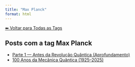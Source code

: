 ```yaml
---
title: "Max Planck"
format: html
---
```


[⬅ Voltar para Todas as Tags](../tags.qmd)

## Posts com a tag **Max Planck**

- [Parte 1 — Antes da Revolução Quântica (Aprofundamento)](/posts/fisica/parte-1-mecanica-quantica.html)
- [100 Anos da Mecânica Quântica (1925–2025)](/posts/fisica/100-anos-mecanica-quantica.html)
